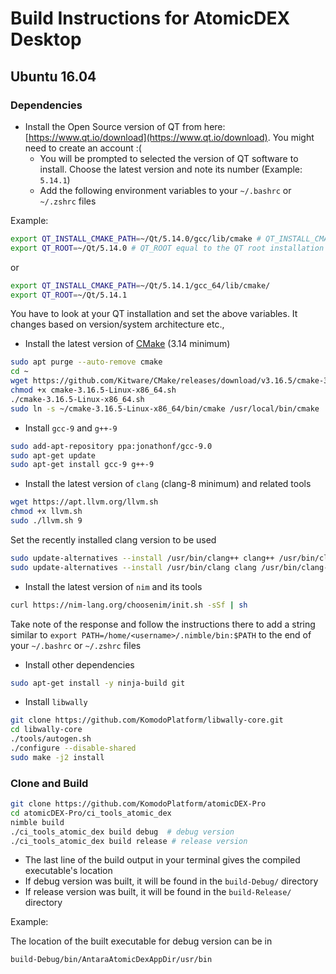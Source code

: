 
# Build Instructions for AtomicDEX Desktop

## Ubuntu 16.04

### Dependencies

*   Install the Open Source version of QT from here: [https://www.qt.io/download](https://www.qt.io/download). You might need to create an account :(
    *   You will be prompted to selected the version of QT software to install. Choose the latest version and note its number (Example: `5.14.1`)
    *   Add the following environment variables to your `~/.bashrc` or `~/.zshrc` files

Example:

```bash
export QT_INSTALL_CMAKE_PATH=~/Qt/5.14.0/gcc/lib/cmake # QT_INSTALL_CMAKE_PATH equal to the CMake QT path
export QT_ROOT=~/Qt/5.14.0 # QT_ROOT equal to the QT root installation folder
```

or

```bash
export QT_INSTALL_CMAKE_PATH=~/Qt/5.14.1/gcc_64/lib/cmake/
export QT_ROOT=~/Qt/5.14.1
```

You have to look at your QT installation and set the above variables. It changes based on version/system architecture etc.,

*   Install the latest version of [CMake](https://cmake.org/download/) (3.14 minimum)

```bash
sudo apt purge --auto-remove cmake
cd ~
wget https://github.com/Kitware/CMake/releases/download/v3.16.5/cmake-3.16.5-Linux-x86_64.sh
chmod +x cmake-3.16.5-Linux-x86_64.sh
./cmake-3.16.5-Linux-x86_64.sh
sudo ln -s ~/cmake-3.16.5-Linux-x86_64/bin/cmake /usr/local/bin/cmake
```

*   Install `gcc-9` and `g++-9`

```bash
sudo add-apt-repository ppa:jonathonf/gcc-9.0
sudo apt-get update
sudo apt-get install gcc-9 g++-9
```

*   Install the latest version of `clang` (clang-8 minimum) and related tools

```bash
wget https://apt.llvm.org/llvm.sh
chmod +x llvm.sh
sudo ./llvm.sh 9
```

Set the recently installed clang version to be used

```bash
sudo update-alternatives --install /usr/bin/clang++ clang++ /usr/bin/clang++-9 100
sudo update-alternatives --install /usr/bin/clang clang /usr/bin/clang-9 100
```

*   Install the latest version of `nim` and its tools

```bash
curl https://nim-lang.org/choosenim/init.sh -sSf | sh
```

Take note of the response and follow the instructions there to add a string similar to `export PATH=/home/<username>/.nimble/bin:$PATH` to the end of your `~/.bashrc` or `~/.zshrc` files

*   Install other dependencies

```bash
sudo apt-get install -y ninja-build git
```

*   Install `libwally`

```bash
git clone https://github.com/KomodoPlatform/libwally-core.git
cd libwally-core
./tools/autogen.sh
./configure --disable-shared
sudo make -j2 install
```

### Clone and Build

```bash
git clone https://github.com/KomodoPlatform/atomicDEX-Pro
cd atomicDEX-Pro/ci_tools_atomic_dex
nimble build
./ci_tools_atomic_dex build debug  # debug version
./ci_tools_atomic_dex build release # release version
```

*   The last line of the build output in your terminal gives the compiled executable's location
*   If debug version was built, it will be found in the `build-Debug/` directory
*   If release version was built, it will be found in the `build-Release/` directory

Example:

The location of the built executable for debug version can be in

```bash
build-Debug/bin/AntaraAtomicDexAppDir/usr/bin
```
